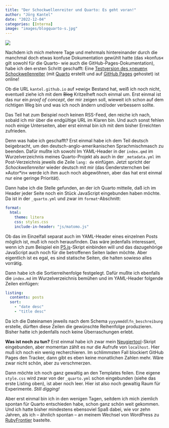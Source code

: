 ```yaml
---
title: "Der Schockwellenreiter und Quarto: Es geht voran!"
author: "Jörg Kantel"
date: "2022-12-04"
categories: [Interna]
image: "images/blogquarto-s.jpg"
---
```


[![](images/blogquarto-b.jpg)](https://www.flickr.com/photos/schockwellenreiter/52542448559/)

Nachdem ich mich mehrere Tage und mehrmals hintereinander durch die manchmal doch etwas konfuse Dokumentation gewühlt hatte (das »konfus« gilt sowohl für die Quarto- wie auch die GitHub-Pages-Dokumentation), habe ich den ersten Schritt geschafft: Eine [Testversion des »neuen« Schockwellenreiter](https://kantel.github.io/) (mit [Quarto](http://cognitiones.kantel-chaos-team.de/webworking/staticsites/quarto.html) erstellt und auf [GitHub Pages](http://cognitiones.kantel-chaos-team.de/webworking/webservices/githubpages.html) gehostet) ist online!

Ob die URL `kantel.github.io` auf »ewig« Bestand hat, weiß ich noch nicht, eventuell ziehe ich mit dem <del>Blog</del> Kritzelheft noch einmal um. Erst einmal ist das nur ein *proof of concept*, der mir zeigen soll, wieweit ich schon auf dem richtigen Weg bin und was ich noch ändern und/oder verbessern sollte.

Das Teil hat zum Beispiel noch keinen RSS-Feed, den reiche ich nach, sobald ich mir über die endgültige URL im Klaren bin. Und auch sonst fehlen noch einige Unterseiten, aber erst einmal bin ich mit dem bisher Erreichten zufrieden.

Denn was habe ich geschafft? Erst einmal habe ich dem Teil deutsch beigebracht, um den deutsch-anglo-amerikanischen Sprachmischmasch zu beenden. Dafür mußte ich sowohl Im YAML-Header in der `index.qmd` im Wurzelverzeichnis meines Quarto-Projekt als auch in der `_metadata.yml` im Post-Verzeichnis jeweils die Zeile `lang: de` einfügen. Jetzt spricht der *Schockwellenreiter* wieder deutsch mit mir (das Gendersternchen bei »Autor\*in« werde ich ihm auch noch abgewöhnen, aber das hat erst einmal nur eine geringe Priorität).

Dann habe ich die Stelle gefunden, an der ich Quarto mitteile, daß ich im Header jeder Seite noch ein Stück JavaScript eingebunden haben möchte. Da ist in der `_quarto.yml` und zwar im `format`-Abschnitt:

``` yaml
format:
  html:
    theme: litera
    css: styles.css
    include-in-header: "js/matomo.js"
```

Ob das im Einzelfall separat auch im YAML-Header eines einzelnen Posts möglich ist, muß ich noch herausfinden. Das wäre jedenfalls interessant, wenn ich zum Beispiel ein [P5.js](http://cognitiones.kantel-chaos-team.de/programmierung/creativecoding/processing/p5js.html)-Skript einbinden will und das dazugehörige JavaScript auch noch für die betroffenen Seiten laden möchte. Aber eigentlich ist es egal, es sind statische Seiten, die halten sowieso alles vorrätig.

Dann habe ich die Sortierreihenfolge festgelegt. Dafür mußte ich ebenfalls die `index.md` im Wurzelverzeichnis bemühen und im YAML-Header folgende Zeilen einfügen:

``` yaml
listing:
  contents: posts
  sort: 
    - "date desc"
    - "title desc"
```

Da ich die Dateinamen jeweils nach dem Schema `yyyymmddlfn_beschreibung` erstelle, dürften diese Zeilen die gewünschte Reihenfolge produzieren. Bisher hatte ich jedenfalls noch keine Überraschungen erlebt.

**Was ist noch zu tun?** Erst einmal habe ich zwar mein [Neugiertool](http://cognitiones.kantel-chaos-team.de/webworking/tools/piwik.html)-Skript eingebunden, aber momentan zählt es nur die Aufrufe von `localhost`. Hier muß ich noch ein wenig recherchieren. Im schlimmsten Fall blockiert GitHub Pages den Tracker, dann gibt es eben keine monatlichen Zahlen mehr. Wäre zwar nicht schön, aber zu verschmerzen.

Dann möchte ich noch ganz gewaltig an den Templates feilen. Eine eigene `style.css` wird zwar von der `_quarto.yml` schon eingebunden (siehe das erste Listing oben), ist aber noch leer. Hier ist also noch gewaltig Raum für Experimente. *Still digging!*

Aber erst einmal bin ich in den wenigen Tagen, seitdem ich mich ziemlich spontan für Quarto entschieden habe, schon ganz schön weit gekommen. Und ich hatte bisher mindestens ebensoviel Spaß dabei, wie vor zehn Jahren, als ich -- ähnlich spontan -- an meinem Wechsel von WordPress zu [RubyFrontier](http://cognitiones.kantel-chaos-team.de/webworking/staticsites/rubyfrontier.html) bastelte.
